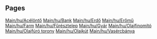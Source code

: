 
== Pages ==
[[Main/hu/Acélöntő]]
[[Main/hu/Bank]]
[[Main/hu/Erdő]]
[[Main/hu/Erőmű]]
[[Main/hu/Farm]]
[[Main/hu/Fűrésztelep]]
[[Main/hu/Gyár]]
[[Main/hu/Olajfinomító]]
[[Main/hu/Olajfúró torony]]
[[Main/hu/Olajkút]]
[[Main/hu/Vasércbánya]]
